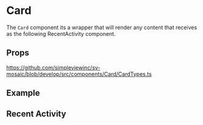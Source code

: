 
<Meta of={stories} />

# Card

The `Card` component its a wrapper that will render any content that receives as the following RecentActivity component.

## Props

https://github.com/simpleviewinc/sv-mosaic/blob/develop/src/components/Card/CardTypes.ts

## Example

<Canvas of={stories.Playground} />

## Recent Activity

<Canvas of={stories.RecentActivity} />
